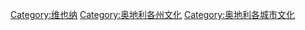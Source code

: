 [[Category:维也纳|Category:维也纳]]
[[Category:奥地利各州文化|Category:奥地利各州文化]]
[[Category:奥地利各城市文化|Category:奥地利各城市文化]]